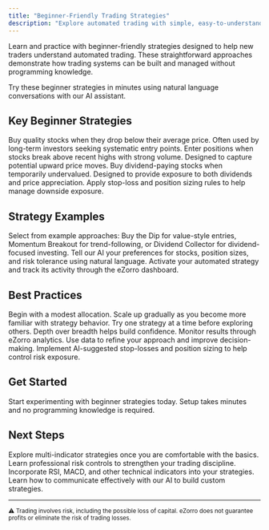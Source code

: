 ```yaml
---
title: "Beginner-Friendly Trading Strategies"
description: "Explore automated trading with simple, easy-to-understand strategies. Perfect for new traders – transform basic ideas into structured systems without any programming experience."
---
```


Learn and practice with beginner-friendly strategies designed to help new traders understand automated trading. These straightforward approaches demonstrate how trading systems can be built and managed without programming knowledge.

<Card title="Start Exploring" icon="rocket" href="https://platform.ezorro.app">
  Try these beginner strategies in minutes using natural language conversations with our AI assistant.
</Card>

## Key Beginner Strategies

<CardGroup cols={2}>
  <Card title="Buy the Dip" icon="arrow-trend-down">
    Buy quality stocks when they drop below their average price. Often used by long-term investors seeking systematic entry points.
  </Card>

  <Card title="Momentum Breakout" icon="chart-line">
    Enter positions when stocks break above recent highs with strong volume. Designed to capture potential upward price moves.
  </Card>

  <Card title="Dividend Collector" icon="coins">
    Buy dividend-paying stocks when temporarily undervalued. Designed to provide exposure to both dividends and price appreciation.
  </Card>

  <Card title="Risk Management" icon="shield">
    Apply stop-loss and position sizing rules to help manage downside exposure.
  </Card>
</CardGroup>

## Strategy Examples

<Steps>
  <Step title="Choose Your Strategy">
    Select from example approaches: Buy the Dip for value-style entries, Momentum Breakout for trend-following, or Dividend Collector for dividend-focused investing.
  </Step>

  <Step title="Customize with AI">
    Tell our AI your preferences for stocks, position sizes, and risk tolerance using natural language.
  </Step>

  <Step title="Deploy and Monitor">
    Activate your automated strategy and track its activity through the eZorro dashboard.
  </Step>
</Steps>

## Best Practices

<CardGroup cols={2}>
  <Card title="Start Small" icon="seedling">
    Begin with a modest allocation. Scale up gradually as you become more familiar with strategy behavior.
  </Card>

  <Card title="Focus" icon="target">
    Try one strategy at a time before exploring others. Depth over breadth helps build confidence.
  </Card>

  <Card title="Track Performance" icon="chart-bar">
    Monitor results through eZorro analytics. Use data to refine your approach and improve decision-making.
  </Card>

  <Card title="Use Safety Features" icon="shield">
    Implement AI-suggested stop-losses and position sizing to help control risk exposure.
  </Card>
</CardGroup>

## Get Started

<Card title="Launch eZorro Platform" icon="rocket" href="https://platform.ezorro.app">
  Start experimenting with beginner strategies today. Setup takes minutes and no programming knowledge is required.
</Card>

## Next Steps

<CardGroup cols={2}>
  <Card title="Advanced Strategies" icon="brain" href="/trading-strategies/advanced-strategies">
    Explore multi-indicator strategies once you are comfortable with the basics.
  </Card>

  <Card title="Risk Management" icon="shield" href="/trading-strategies/risk-management">
    Learn professional risk controls to strengthen your trading discipline.
  </Card>

  <Card title="Technical Analysis" icon="chart-line" href="/technical/indicators">
    Incorporate RSI, MACD, and other technical indicators into your strategies.
  </Card>

  <Card title="AI Assistant" icon="comments" href="/ai-agent/conversational-assistant">
    Learn how to communicate effectively with our AI to build custom strategies.
  </Card>
</CardGroup>

---

<sub>⚠️ Trading involves risk, including the possible loss of capital. eZorro does not guarantee profits or eliminate the risk of trading losses.</sub>